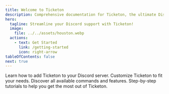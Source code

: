 ```yaml
---
title: Welcome to Ticketon
description: Comprehensive documentation for Ticketon, the ultimate Discord ticket bot.
hero:
  tagline: Streamline your Discord support with Ticketon!
  image:
    file: ../../assets/houston.webp
  actions:
    - text: Get Started
      link: /getting-started
      icon: right-arrow
tableOfContents: false
next: true
---
```



<CardGrid stagger>
  <Card title="Installation" icon="rocket">
    Learn how to add Ticketon to your Discord server.
  </Card>
  <Card title="Configuration" icon="setting">
    Customize Ticketon to fit your needs.
  </Card>
  <Card title="Commands" icon="forward-slash">
    Discover all available commands and features.
  </Card>
  <Card title="Guides" icon="open-book">
    Step-by-step tutorials to help you get the most out of Ticketon.
  </Card>
</CardGrid>
